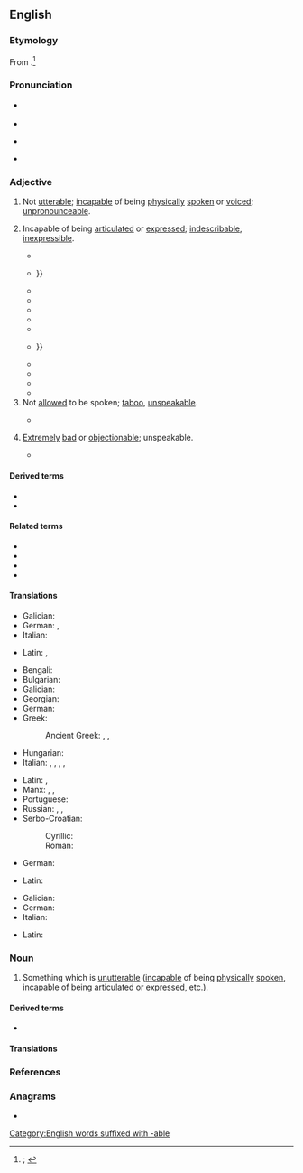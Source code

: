 ==English==
{{was wotd|2022|July|12}}

===Etymology===
{{root|en|ine-pro|*n̥-}}
From {{prefix|en|un|pos1={{glossary|prefix}} meaning ‘not’|utterable}}.<ref>{{R:OED Online|pos=adj.'' and ''n|id=219262|date=December 2021|nodot=1}}; {{R:Lexico|pos=adj}}</ref>

===Pronunciation===
* {{a|RP}} {{IPA|en|/(ˌ)ʌnˈʌt(ə)ɹəbl̩/|/(ˌ)ʌnˈʌtɹəbl̩/}}
* {{audio|en|LL-Q1860 (eng)-Vealhurl-unutterable.wav|Audio (Southern England)}}
* {{a|GA}} {{IPA|en|/ˌʌnˈʌtɚəb(ə)l/|[ˌʌnˈʌɾɚ.ɪ̈bl̩]}}
* {{hyphenation|en|un|ut|ter|a|ble}}

===Adjective===
{{en-adj}}

# Not [[utterable]]; [[incapable]] of being [[physically]] [[speak#Verb|spoken]] or [[voice#Verb|voiced]]; [[unpronounceable]].
#: {{antonyms|en|articulable|enunciable|expressible|pronounceable|sayable|utterable}}
# Incapable of being [[articulate#Verb|articulated]] or [[express#Verb|expressed]]; [[indescribable]], [[inexpressible]].
#: {{synonyms|en|ineffable|inutterable|unspeakable|q4=archaic, literary|utterless|Thesaurus:indescribable}}
#: {{antonyms|en|articulable|expressible|utterable|Thesaurus:describable}}
#: {{ux|en|'''unutterable''' anguish}}
#* {{RQ:Beaumont et al Thierry and Theodoret|scene=i|page=37|passage=[H]e is Sir / The moſt '''vnutterable''' covvard, that ere nature / Bleſt vvith hard ſhoulders, vvhich vvere only giuen him, / To the ruine of baſtinados.}}
#* {{RQ:Milton Paradise Lost|book=XI|lines=3–8|page=300|passage=Prevenient Grace deſcending had remov'd / The ſtonie from thir hearts, and made new fleſh / Regenerat grow inſtead, that ſighs now breath'd / '''Unutterable''', which the Spirit of prayer / Inſpir'd, and wing'd for Heav'n with ſpeedier flight / Then loudeſt Oratorie: {{...}}}}
#* {{RQ:Congreve Mourning Bride|page=47|passage=VVhat is to ſpeak? or vvherefore ſhould I ſpeak? / VVhat means theſe Tears, but Grief '''unutterable'''?}}
#* {{RQ:Thomson Summer|page=91|lines=1186–1188|passage=Still in harmonious intercourſe they liv'd / The rural day, and talk'd the flovving heart, / Or ſigh'd and look'd '''unutterable''' things.}}
#* {{RQ:Smollett Peregrine Pickle|chapter=Peregrine is Summoned to Attend His Uncle; is More and More Hated by His Own Mother; Appeals to His Father, whose Condecension is Defeated by the Dominion of His Wife|page=59|column=1|passage=[H]e was careſſed by all the people in the neighbourhood; who, while they admired his accompliſhments, could not help pitying his infatuated mother, for being deprived of that '''unutterable''' delight which any other parent would have enjoyed in the contemplation of ſuch an amiable ſon.}}
#* {{RQ:Goldsmith Vicar of Wakefield|volume=II|chapter=Offences are Easily Pardoned where There is Love at Bottom|pages=57–58|pageref=57|passage=[M]y heart dilated with '''unutterable''' happineſs, when, to my amazement, the houſe was burſting out in a blaze of fire, and every apperture was red with conflagration!}}
#* {{RQ:Austen Persuasion|volume=III|chapter=XII|page=264|passage=[I]n this manner, Anne walking by her side, and Charles attending to his wife, they set forward, treading back with feelings '''unutterable''', the ground, which so lately, so very lately, and so light of heart, they had passed along.}}
#* {{RQ:Byron Don Juan|canto=I|stanza=XC|page=48|passage=Young Juan wander'd by the glassy brooks / Thinking '''unutterable''' things; {{...}}}}
#* {{RQ:Dickens David Copperfield|chapter=Somebody Turns Up|page=179|passage=How often have I seen him, intent upon a match at marbles or pegtop, looking on with a face of '''unutterable''' interest, and hardly breathing at the critical times!}}
#* {{RQ:Melville White Jacket|chapter=The Last of the Jacket|page=456|passage=An '''unutterable''' nausea oppressed me; I was conscious of gasping; there seemed no breath in my body.}}
#* {{RQ:Ouida Moths|volume=II|chapter=XVII|page=242|passage=As she turned her face upon Madame de Sonnaz with '''unutterable''' scorn and indignation on it, the elder woman did that homage to her beauty which a rival renders so reluctantly, but which is truer testimony to its power than all a lover's praise.}}
#* {{quote-book|en|author=Martin Luther King Jr.|authorlink=Martin Luther King Jr.|title=Nobel Lecture by the Reverend Dr. Martin Luther King, Jr., Recipient of the 1964 Nobel Peace Prize, Oslo, Norway, December 11, 1964|location=New York, N.Y.|publisher=[[w:Harper (publisher)|Harper & Row]]|date=11 December 1964|year_published=1965|page=1|pageurl=https://archive.org/details/nobellecturebyre0000king/page/n10/mode/1up|oclc=78941|passage=Occasionally in life there are those moments of '''unutterable''' fulfillment which cannot be completely explained by those symbols called words. Their meanings can only be articulated by the inaudible language of the heart.}}
# Not [[allow]]ed to be spoken; [[taboo#Adjective|taboo]], [[unspeakable]].
#: {{synonyms|en|q1=rare|unsayable}}
#: {{antonyms|en|speakable|utterable}}
#* {{RQ:Watts Horae Lyricae|poem=To the Memory of the Reverend Mr. [[w:Thomas Gouge|Tho[mas] Gouge]], who Died January 8. 1{{frac|699|700}}|stanza=VI|page=253|passage=Hovv oft the humble Scholar came, / And to your Songs he rais'd his Ears / To learn the '''Unutterable''' Name, / To view the Eternal Baſe that bears / The Nevv Creations Frame.}}
# {{lb|en|figuratively}} [[extremely|Extremely]] [[bad#Adjective|bad]] or [[objectionable]]; unspeakable.
#: {{synonyms|en|Thesaurus:bad}}
#: {{antonyms|en|Thesaurus:good}}
#* {{RQ:Doyle Challenger|page=531|passage=These '''unutterable''' people upon the telephone have already ruined my morning's work, so that a little more can hardly matter.}}

====Derived terms====
* {{l|en|unutterableness}}
* {{l|en|unutterably}}

====Related terms====
* {{l|en|inutterable}}
* {{l|en|inutterably}}
* {{l|en|unuttered}}
* {{l|en|utterless}}

====Translations====
{{trans-top-also|not utterable; incapable of being physically spoken or voiced|unpronounceable}}
* Galician: {{t+|gl|impronunciábel}}
* German: {{t+|de|unaussprechbar}}, {{t+|de|unaussprechlich}}
* Italian: {{t|it|impronunciabile}}
{{trans-mid}}
* Latin: {{t|la|inēloquāx}}, {{t|la|inēloquibilis}}
{{trans-bottom}}

{{trans-top-also|incapable of being articulated or expressed|indescribable|inexpressible}}
* Bengali: {{t+|bn|অকথ্য}}
* Bulgarian: {{t|bg|непроизносим}}
* Galician: {{t+|gl|inefábel}}
* Georgian: {{t|ka|გამოუთქმელი}}
* German: {{t+|de|unaussprechlich}}
* Greek:
*: Ancient Greek: {{t|grc|ἄλογος}}, {{t|grc|ἀνεκλάλητος}}, {{t|grc|ἄρρητος}}
* Hungarian: {{t+|hu|kimondhatatlan}}
* Italian: {{t|it|improferibile}}, {{t|it|impronunciabile}}, {{t+|it|indicibile}}, {{t+|it|inenarrabile}}, {{t|it|infando}}
{{trans-mid}}
* Latin: {{t|la|ineffābilis}}, {{t|la|īnfandus}}
* Manx: {{t|gv|do-insh}}, {{t|gv|erskyn insh}}, {{t|gv|neufocklagh}}
* Portuguese: {{t+|pt|indizível}}
* Russian: {{t+|ru|неопису́емый}}, {{t+|ru|несказа́нно}}, {{t+|ru|невырази́мо}}
* Serbo-Croatian:
*: Cyrillic: {{t|sh|неизрѐцив}}
*: Roman: {{t+|sh|neizrèciv}}
{{trans-bottom}}

{{trans-top-also|not allowed to be spoken|taboo|unspeakable}}
* German: {{t+|de|unaussprechlich}}
{{trans-mid}}
* Latin: {{t|la|ineffābilis}}
{{trans-bottom}}

{{trans-top-also|extremely bad or objectionable|unspeakable}}
* Galician: {{t|gl|nefando}}
* German: {{t+|de|unaussprechlich}}
* Italian: {{t+|it|nefando}}
{{trans-mid}}
* Latin: {{t|la|īnfandus}}
{{trans-bottom}}

===Noun===
{{en-noun}}

# Something which is [[unutterable#Verb|unutterable]] ([[incapable]] of being [[physically]] [[speak#Verb|spoken]], incapable of being [[articulate#Verb|articulated]] or [[express#Verb|expressed]], etc.).

====Derived terms====
* {{l|en|unutterables|pos=plural noun}}

====Translations====
{{trans-top|something which is unutterable}}
{{trans-mid}}
{{trans-bottom}}

===References===
<references/>

===Anagrams===
* {{anagrams|en|a=abeelnrttuu|enturbulate}}

[[Category:English words suffixed with -able]]